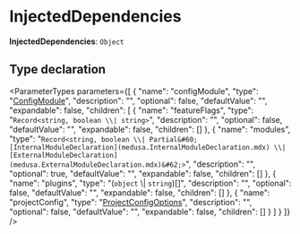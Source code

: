 
# InjectedDependencies

 **InjectedDependencies**: `Object`

## Type declaration

<ParameterTypes parameters={[
  {
    "name": "configModule",
    "type": "[ConfigModule](medusa.ConfigModule.mdx)",
    "description": "",
    "optional": false,
    "defaultValue": "",
    "expandable": false,
    "children": [
      {
        "name": "featureFlags",
        "type": "`Record<string, boolean \\| string>`",
        "description": "",
        "optional": false,
        "defaultValue": "",
        "expandable": false,
        "children": []
      },
      {
        "name": "modules",
        "type": "`Record<string, boolean \\| Partial&#60;[InternalModuleDeclaration](medusa.InternalModuleDeclaration.mdx) \\| [ExternalModuleDeclaration](medusa.ExternalModuleDeclaration.mdx)&#62;>`",
        "description": "",
        "optional": true,
        "defaultValue": "",
        "expandable": false,
        "children": []
      },
      {
        "name": "plugins",
        "type": "(`object` \\| `string`)[]",
        "description": "",
        "optional": false,
        "defaultValue": "",
        "expandable": false,
        "children": []
      },
      {
        "name": "projectConfig",
        "type": "[ProjectConfigOptions](medusa.ProjectConfigOptions.mdx)",
        "description": "",
        "optional": false,
        "defaultValue": "",
        "expandable": false,
        "children": []
      }
    ]
  }
]} />
